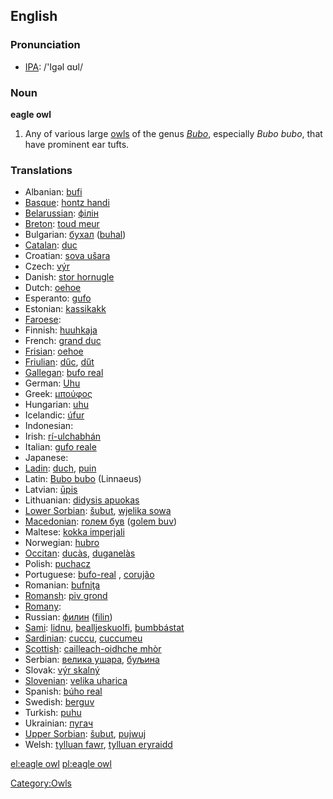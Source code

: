{{wikipedia}}
==English==

===Pronunciation===
*[[w:IPA|IPA]]: /'Igəl ɑʊl/

===Noun===
'''eagle owl'''

# Any of various large [[owl]]s of the genus ''[[Bubo]]'', especially ''Bubo bubo'', that have prominent ear tufts.

===Translations===
{{rfc-level|Translations at L3+ (AutoFormat would have corrected level of Translations)}}

*Albanian: [[bufi]]
*[[Basque]]: [[hontz handi]]
*[[Belarussian]]: [[філін]]
*[[Breton]]: [[toud meur]]
*Bulgarian: [[бухал]] ([[buhal]])
*[[Catalan]]: [[duc]]
*Croatian: [[sova ušara]]
*Czech: [[výr]]
*Danish: [[stor hornugle]]
*Dutch: [[oehoe]] {{m}}
*Esperanto: [[gufo]]
*Estonian: [[kassikakk]]
*[[Faroese]]: [[]]
*Finnish: [[huuhkaja]]
*French: [[grand duc]] {{m}}
*[[Frisian]]: [[oehoe]]
*[[Friulian]]: [[dűc]], [[dűt]]
*[[Gallegan]]: [[bufo real]]
*German: [[Uhu]] {{m}}
*Greek: [[μπούφος]] '' ''
*Hungarian: [[uhu]]
*Icelandic: [[úfur]]
*Indonesian: [[]]
*Irish: [[rí-ulchabhán]]
*Italian: [[gufo reale]] '' ''
*Japanese: [[]]
*[[Ladin]]: [[duch]], [[puin]]
*Latin: [[Bubo bubo]] (Linnaeus)
*Latvian: [[ūpis]]
*Lithuanian: [[didysis apuokas]]
*[[Lower Sorbian]]: [[šubut]], [[wjelika sowa]]
*[[Macedonian]]: [[голем був]] ([[golem buv]])
*Maltese: [[kokka imperjali]]
*Norwegian: [[hubro]]
*[[Occitan]]: [[ducàs]], [[duganelàs]]
*Polish: [[puchacz]] '' ''
*Portuguese: [[bufo-real]] {{m}}, [[corujão]] {{m}}
*Romanian: [[bufniţa]]
*[[Romansh]]: [[piv grond]]
*[[Romany]]: [[]]
*Russian: [[филин]] ([[filin]]) '' ''
*[[Sami]]: [[lidnu]], [[bealljeskuolfi]], [[bumbbástat]]
*[[Sardinian]]: [[cuccu]], [[cuccumeu]]
*[[Scottish]]: [[cailleach-oidhche mhòr]]
*Serbian: [[велика ушара]], [[буљина]]
*Slovak: [[výr skalný]]
*[[Slovenian]]: [[velika uharica]]
*Spanish: [[búho real]] {{m}}
*Swedish: [[berguv]]
*Turkish: [[puhu]]
*Ukrainian: [[пугач]]
*[[Upper Sorbian]]: [[šubut]], [[pujwuj]]
*Welsh: [[tylluan fawr]], [[tylluan eryraidd]]

[[Category:Owls]]

[[el:eagle owl]]
[[pl:eagle owl]]